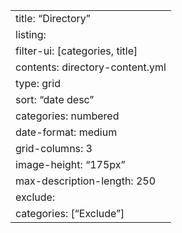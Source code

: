 ---
title: "Directory"
listing:
    filter-ui: [categories, title]
    contents: directory-content.yml
    type: grid
    sort: "date desc"
    categories: numbered
    date-format: medium
    grid-columns: 3
    image-height: "175px"
    max-description-length: 250
    exclude: 
      categories: ["Exclude"]
---